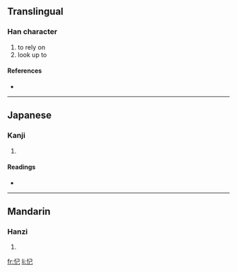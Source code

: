 ==Translingual==

===Han character===
{{Han char|rn=61|rad=心|as=03|sn=6|four=|canj=心尸山 (PSU)}}

# to rely on
# look up to

====References====
* {{Han ref|kx=0375.120|dkj=10309|dj=0702.090|hdz=42273.010|uh=5FCB|ud=24523}}

----

==Japanese==

===Kanji===
{{ja-kanji|grade=|rs=心03}}

# {{defn|Japanese}}

====Readings====
* {{ja-readings|on=[[かい]] (kai), [[がい]] (gai)|kun=[[たのむ]] (tanomu), [[あおぐ]] (aogu)}}

----

==Mandarin==

===Hanzi===
{{cmn-hanzi|pin=[[gǎi]] ([[gai3]])|wg=kai<sup>3</sup>}}

# {{defn|Mandarin}}

[[fr:忋]]
[[li:忋]]